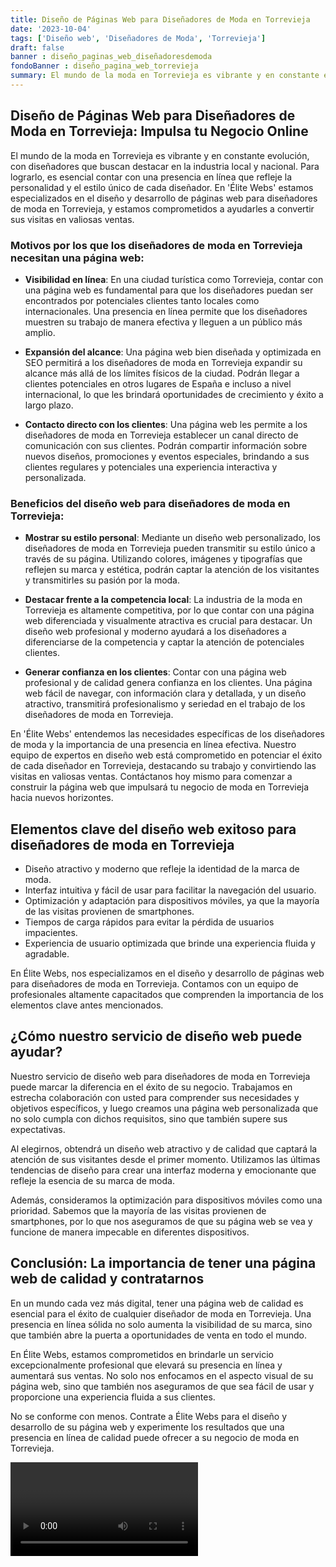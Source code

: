 ```yaml
---
title: Diseño de Páginas Web para Diseñadores de Moda en Torrevieja
date: '2023-10-04'
tags: ['Diseño web', 'Diseñadores de Moda', 'Torrevieja']
draft: false
banner : diseño_paginas_web_diseñadoresdemoda
fondoBanner : diseño_pagina_web_torrevieja
summary: El mundo de la moda en Torrevieja es vibrante y en constante evolución, con diseñadores que buscan destacar en la industria local y nacional. Para lograrlo, es esencial contar con una presencia en línea que refleje la personalidad y el estilo único de cada diseñador. En 'Élite Webs' estamos especializados en el diseño y desarrollo de páginas web para diseñadores de moda en Torrevieja, y estamos comprometidos a ayudarles a convertir sus visitas en valiosas ventas.
---
```


## Diseño de Páginas Web para Diseñadores de Moda en Torrevieja: Impulsa tu Negocio Online

El mundo de la moda en Torrevieja es vibrante y en constante evolución, con diseñadores que buscan destacar en la industria local y nacional. Para lograrlo, es esencial contar con una presencia en línea que refleje la personalidad y el estilo único de cada diseñador. En 'Élite Webs' estamos especializados en el diseño y desarrollo de páginas web para diseñadores de moda en Torrevieja, y estamos comprometidos a ayudarles a convertir sus visitas en valiosas ventas.

### Motivos por los que los diseñadores de moda en Torrevieja necesitan una página web:

- **Visibilidad en línea**: En una ciudad turística como Torrevieja, contar con una página web es fundamental para que los diseñadores puedan ser encontrados por potenciales clientes tanto locales como internacionales. Una presencia en línea permite que los diseñadores muestren su trabajo de manera efectiva y lleguen a un público más amplio.

- **Expansión del alcance**: Una página web bien diseñada y optimizada en SEO permitirá a los diseñadores de moda en Torrevieja expandir su alcance más allá de los límites físicos de la ciudad. Podrán llegar a clientes potenciales en otros lugares de España e incluso a nivel internacional, lo que les brindará oportunidades de crecimiento y éxito a largo plazo.

- **Contacto directo con los clientes**: Una página web les permite a los diseñadores de moda en Torrevieja establecer un canal directo de comunicación con sus clientes. Podrán compartir información sobre nuevos diseños, promociones y eventos especiales, brindando a sus clientes regulares y potenciales una experiencia interactiva y personalizada.

### Beneficios del diseño web para diseñadores de moda en Torrevieja:

- **Mostrar su estilo personal**: Mediante un diseño web personalizado, los diseñadores de moda en Torrevieja pueden transmitir su estilo único a través de su página. Utilizando colores, imágenes y tipografías que reflejen su marca y estética, podrán captar la atención de los visitantes y transmitirles su pasión por la moda.

- **Destacar frente a la competencia local**: La industria de la moda en Torrevieja es altamente competitiva, por lo que contar con una página web diferenciada y visualmente atractiva es crucial para destacar. Un diseño web profesional y moderno ayudará a los diseñadores a diferenciarse de la competencia y captar la atención de potenciales clientes.

- **Generar confianza en los clientes**: Contar con una página web profesional y de calidad genera confianza en los clientes. Una página web fácil de navegar, con información clara y detallada, y un diseño atractivo, transmitirá profesionalismo y seriedad en el trabajo de los diseñadores de moda en Torrevieja.

En 'Élite Webs' entendemos las necesidades específicas de los diseñadores de moda y la importancia de una presencia en línea efectiva. Nuestro equipo de expertos en diseño web está comprometido en potenciar el éxito de cada diseñador en Torrevieja, destacando su trabajo y convirtiendo las visitas en valiosas ventas. Contáctanos hoy mismo para comenzar a construir la página web que impulsará tu negocio de moda en Torrevieja hacia nuevos horizontes.

<GifSeo />

<Cta />

## Elementos clave del diseño web exitoso para diseñadores de moda en Torrevieja

- Diseño atractivo y moderno que refleje la identidad de la marca de moda.
- Interfaz intuitiva y fácil de usar para facilitar la navegación del usuario.
- Optimización y adaptación para dispositivos móviles, ya que la mayoría de las visitas provienen de smartphones.
- Tiempos de carga rápidos para evitar la pérdida de usuarios impacientes.
- Experiencia de usuario optimizada que brinde una experiencia fluida y agradable.

En Élite Webs, nos especializamos en el diseño y desarrollo de páginas web para diseñadores de moda en Torrevieja. Contamos con un equipo de profesionales altamente capacitados que comprenden la importancia de los elementos clave antes mencionados.

## ¿Cómo nuestro servicio de diseño web puede ayudar?

Nuestro servicio de diseño web para diseñadores de moda en Torrevieja puede marcar la diferencia en el éxito de su negocio. Trabajamos en estrecha colaboración con usted para comprender sus necesidades y objetivos específicos, y luego creamos una página web personalizada que no solo cumpla con dichos requisitos, sino que también supere sus expectativas.

Al elegirnos, obtendrá un diseño web atractivo y de calidad que captará la atención de sus visitantes desde el primer momento. Utilizamos las últimas tendencias de diseño para crear una interfaz moderna y emocionante que refleje la esencia de su marca de moda.

Además, consideramos la optimización para dispositivos móviles como una prioridad. Sabemos que la mayoría de las visitas provienen de smartphones, por lo que nos aseguramos de que su página web se vea y funcione de manera impecable en diferentes dispositivos.

## Conclusión: La importancia de tener una página web de calidad y contratarnos

En un mundo cada vez más digital, tener una página web de calidad es esencial para el éxito de cualquier diseñador de moda en Torrevieja. Una presencia en línea sólida no solo aumenta la visibilidad de su marca, sino que también abre la puerta a oportunidades de venta en todo el mundo.

En Élite Webs, estamos comprometidos en brindarle un servicio excepcionalmente profesional que elevará su presencia en línea y aumentará sus ventas. No solo nos enfocamos en el aspecto visual de su página web, sino que también nos aseguramos de que sea fácil de usar y proporcione una experiencia fluida a sus clientes.

No se conforme con menos. Contrate a Élite Webs para el diseño y desarrollo de su página web y experimente los resultados que una presencia en línea de calidad puede ofrecer a su negocio de moda en Torrevieja.

<Video />

<CtaBot job='Diseñadores de Moda' city='Torrevieja'/>

<Gmaps query='Torrevieja+españa+maps' />
